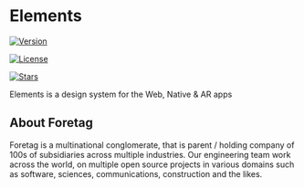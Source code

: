 
<Meta 
	title='Docs/Introduction'
/>

# Elements

[![Version](https://img.shields.io/npm/v/@foretag/elements)](https://www.npmjs.com/package/@foretag/elements)

[![License](https://img.shields.io/github/license/ForetagInc/elements)](https://github.com/ForetagInc/elements/tree/main/LICENSE)

[![Stars](https://img.shields.io/github/stars/ForetagInc/elements?style=social)](https://github.com/ForetagInc/elements/)

Elements is a design system for the Web, Native & AR apps 


## About Foretag

Foretag is a multinational conglomerate, that is parent / holding company of 100s of subsidiaries across multiple industries. Our engineering team work across the world, on multiple open source projects in various domains such as software, sciences, communications, construction and the likes.